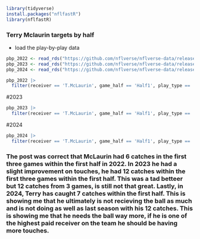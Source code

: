 ```r
library(tidyverse)
install.packages("nflfastR")
library(nflfastR)
```

### Terry Mclaurin targets by half

-   load the play-by-play data

```r
pbp_2022 <- read_rds("https://github.com/nflverse/nflverse-data/releases/download/pbp/play_by_play_2022.rds")
pbp_2023 <- read_rds("https://github.com/nflverse/nflverse-data/releases/download/pbp/play_by_play_2023.rds")
pbp_2024 <- read_rds("https://github.com/nflverse/nflverse-data/releases/download/pbp/play_by_play_2024.rds")
```

```r
pbp_2022 |> 
  filter(receiver == 'T.McLaurin', game_half == 'Half1', play_type == 'pass', week < 4, posteam == 'WAS' )
```
#2023 
```r
pbp_2023 |> 
  filter(receiver == 'T.McLaurin', game_half == 'Half1', play_type == 'pass', week < 4, posteam == 'WAS' )
```

#2024 
```r
pbp_2024 |> 
  filter(receiver == 'T.McLaurin', game_half == 'Half1', play_type == 'pass', week < 4, posteam == 'WAS' )
```
### The post was correct that McLaurin had 6 catches in the first three games within the first half in 2022. In 2023 he had a slight improvement on touches, he had 12 catches within the first three games within the first half. This was a tad betteer but 12 catches from 3 games, is still not that great. Lastly, in 2024, Terry has caught 7 catches within the first half. This is showing me that he ultimately is not recieving the ball as much and is not doing as well as last season with his 12 catches. This is showing me that he needs the ball way more, if he is one of the highest paid receiver on the team he should be having more touches. 
